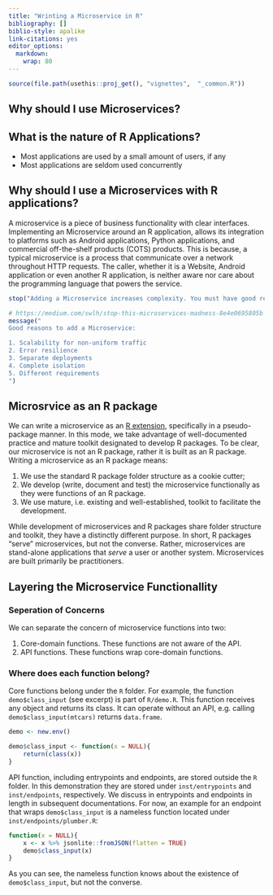 ---
title: "Wrinting a Microservice in R"
bibliography: []
biblio-style: apalike
link-citations: yes
editor_options: 
  markdown: 
    wrap: 80
---

```{r, include = FALSE}
source(file.path(usethis::proj_get(), "vignettes",  "_common.R"))
```

## Why should I use Microservices?

## What is the nature of R Applications?

* Most applications are used by a small amount of users, if any
* Most applications are seldom used concurrently

## Why should I use a Microservices with R applications?

A microservice is a piece of business functionality with clear interfaces.
Implementing an Microservice around an R application, allows its integration to
platforms such as Android applications, Python applications, and commercial
off-the-shelf products (COTS) products. This is because, a typical
microservice is a process that communicate over a network throughout HTTP
requests. The caller, whether it is a Website, Android application or even
another R application, is neither aware nor care about the programming language
that powers the service.

```{r error=TRUE}
stop("Adding a Microservice increases complexity. You must have good reasons to do so.")
```

```{r message=TRUE}
# https://medium.com/swlh/stop-this-microservices-madness-8e4e0695805b
message("
Good reasons to add a Microservice:

1. Scalability for non-uniform traffic
2. Error resilience
3. Separate deployments
4. Complete isolation
5. Different requirements
")
```


## Microsrvice as an R package

We can write a microservice as an [R
extension](https://cran.r-project.org/doc/manuals/r-release/R-exts.html),
specifically in a pseudo-package manner. In this mode, we take advantage of
well-documented practice and mature toolkit designated to develop R packages. To
be clear, our microservice is not an R package, rather it is built as an R
package. Writing a microservice as an R package means:

1.  We use the standard R package folder structure as a cookie cutter;
2.  We develop (write, document and test) the microservice functionally as they
    were functions of an R package.
3.  We use mature, i.e. existing and well-established, toolkit to facilitate the
    development.

While development of microservices and R packages share folder structure and
toolkit, they have a distinctly different purpose. In short, R packages "serve"
microservices, but not the converse. Rather, microservices are stand-alone
applications that *serve* a user or another system. Microservices are built
primarily be practitioners.

## Layering the Microservice Functionallity

### Seperation of Concerns

We can separate the concern of microservice functions into two:

1. Core-domain functions. These functions are not aware of the API. 
2. API functions. These functions wrap core-domain functions.

### Where does each function belong? 

Core functions belong under the `R` folder. For example, the function
`demo$class_input` (see excerpt) is part of `R/demo.R`. This function receives
any object and returns its class. It can operate without an API, e.g. calling
`demo$class_input(mtcars)` returns `data.frame`.

```{r, eval=FALSE, echo = TRUE}
demo <- new.env()

demo$class_input <- function(x = NULL){
    return(class(x))
}
```

API function, including entrypoints and endpoints, are stored outside the `R`
folder. In this demonstration they are stored under `inst/entrypoints` and
`inst/endpoints`, respectively. We discuss in entrypoints and endpoints in
length in subsequent documentations. For now, an example for an endpoint that
wraps `demo$class_input` is a nameless function located under
`inst/endpoints/plumber.R`:

```{r, eval=FALSE, echo = TRUE}
function(x = NULL){
    x <- x %>% jsonlite::fromJSON(flatten = TRUE)
    demo$class_input(x)
}
```

As you can see, the nameless function knows about the existence of
`demo$class_input`, but not the converse.
